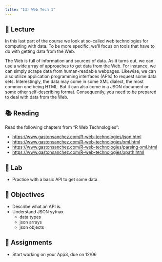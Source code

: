 ```yaml
---
title: "13) Web Tech 1"
---
```



## 📖 Lecture

In this last part of the course we look at so-called web technologies for computing with data. To be more specific, we'll focus on tools that have to do with getting data from the Web.

The Web is full of information and sources of data. As it turns out, we can use a wide array of approaches to get data from the Web. For instance, we can simply scrape data from human-readable webpages. Likewise, we can also utilize application programming interfaces (APIs) to request some data sets. Interestingly, the data may come in some XML dialect, the most common one being HTML. But it can also come in a JSON document or some other self-describing format. Consequently, you need to be prepared to deal with data from the Web.


## 📚 Reading

Read the following chapters from "R Web Technologies":

- <a href="https://www.gastonsanchez.com/R-web-technologies/json.html" target="_blank">https://www.gastonsanchez.com/R-web-technologies/json.html</a>
- <a href="https://www.gastonsanchez.com/R-web-technologies/xml.html" target="_blank">https://www.gastonsanchez.com/R-web-technologies/xml.html</a>
- <a href="https://www.gastonsanchez.com/R-web-technologies/parsing-xml.html" target="_blank">https://www.gastonsanchez.com/R-web-technologies/parsing-xml.html</a>
- <a href="https://www.gastonsanchez.com/R-web-technologies/xpath.html" target="_blank">https://www.gastonsanchez.com/R-web-technologies/xpath.html</a>



## 🔬 Lab

- Practice with a basic API to get some data.


## 🎯 Objectives

- Describe what an API is.
- Understand JSON sytnax
    + data types
    + json arrays
    + json objects


## 🔔 Assignments

- Start working on your App3, due on 12/06
